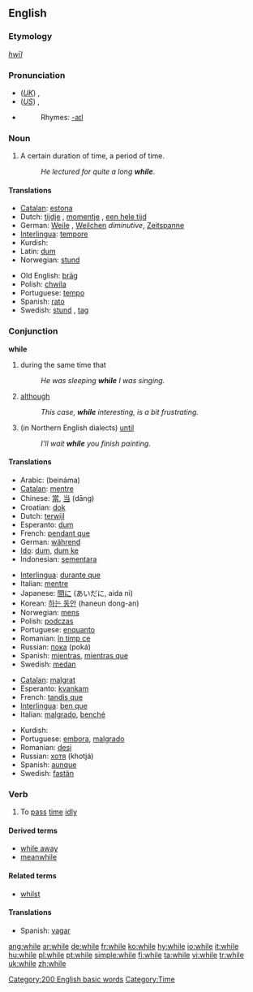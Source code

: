 ==English==

{{rank|people|still|just|143|while|again|also|away}}

===Etymology===
{{OE.}} ''[[hwīl]]''

===Pronunciation===
*(''[[Received Pronunciation|UK]]'') {{IPA|/waɪl/}}, {{SAMPA|/waIl/}}
*(''[[General American|US]]'') {{IPA|/waɪl/, /ʍaɪl/}}, {{SAMPA|/waIl/, /WaIl/}}
*{{audio|en-us-while.ogg|Audio (US)}}
*:Rhymes: [[Rhymes:English:-aɪl|-aɪl]]

===Noun===
{{en-noun|-}}

# A certain duration of time, a period of time.
#:''He lectured for quite a long '''while'''.''

====Translations====
{{top}}
*[[Catalan]]: [[estona]] {{f}}
*Dutch: [[tijdje]] {{n}}, [[momentje]] {{n}}, [[een hele tijd]] {{m}}
*German: [[Weile]] {{f}}, [[Weilchen]] {{n}} ''diminutive'', [[Zeitspanne]] {{f}}
*[[Interlingua]]: [[tempore]]
*Kurdish: {{KUchar|[[ماوه‌]]}}
*Latin: [[dum]]
*Norwegian: [[stund]] {{m}}
{{mid}}
*Old English: [[þrag|þrāg]] {{f}}
*Polish: [[chwila]] {{f}}
*Portuguese: [[tempo]] {{m}}
*Spanish: [[rato]] {{m}}
*Swedish: [[stund]] {{c}}, [[tag]] {{n}}
{{bottom}}

===Conjunction===
{{wikipedia}}
'''while'''

# during the same time that
#: ''He was sleeping '''while''' I was singing.''
# [[although]]
#: ''This case, '''while''' interesting, is a bit frustrating.''
# (in Northern English dialects) [[until]]
#: ''I'll wait '''while''' you finish painting.''

====Translations====
{{trans-top|during the same time that}}
*Arabic: {{ARchar|[[بينما]]}} (beináma)
*[[Catalan]]: [[mentre]]
*Chinese: [[當]], [[当]] (dāng)
*Croatian: [[dok]]
*Dutch: [[terwijl]]
*Esperanto: [[dum]]
*French: [[pendant que]]
*German: [[während]]
*[[Ido]]: [[dum]], [[dum ke]]
*Indonesian: [[sementara]]
{{trans-mid}}
*[[Interlingua]]: [[durante que]]
*Italian: [[mentre]]
*Japanese: [[間に]] (あいだに, aida ni)
*Korean: [[하는 동안]] (haneun dong-an)
*Norwegian: [[mens]]
*Polish: [[podczas]]
*Portuguese: [[enquanto]]
*Romanian: [[în timp ce]]
*Russian: [[пока]] (poká)
*Spanish: [[mientras]], [[mientras que]]
*Swedish: [[medan]]
{{trans-bottom}}

{{trans-top|although}}
*[[Catalan]]: [[malgrat]]
*Esperanto: [[kvankam]]
*French: [[tandis que]]
*[[Interlingua]]: [[ben que]]
*Italian: [[malgrado]], [[benché]]
{{trans-mid}}
*Kurdish: {{KUchar|[[ئه‌گه‌رچی]]}}
*Portuguese: [[embora]], [[malgrado]]
*Romanian: [[deşi]]
*Russian: [[хотя]] (khotjá)
*Spanish: [[aunque]]
*Swedish: [[fastän]]
{{trans-bottom}}

===Verb===
{{en-verb|whil|es}}

# To [[pass]] [[time]] [[idly]]

====Derived terms====
*[[while away]]
*[[meanwhile]]

====Related terms====
*[[whilst]]

====Translations====
{{top}}
*Spanish: [[vagar]]
{{mid}}
{{bottom}}

[[Category:200 English basic words]]
[[Category:Time]]

[[ang:while]]
[[ar:while]]
[[de:while]]
[[fr:while]]
[[ko:while]]
[[hy:while]]
[[io:while]]
[[it:while]]
[[hu:while]]
[[pl:while]]
[[pt:while]]
[[simple:while]]
[[fi:while]]
[[ta:while]]
[[vi:while]]
[[tr:while]]
[[uk:while]]
[[zh:while]]